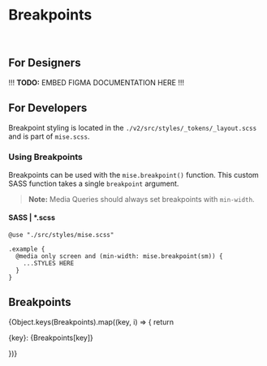 
<Meta
  title="Tokens/Layout/Breakpoints"
  parameters={{...tokenParams}}
/>

# Breakpoints

<br/>

## For Designers

!!! **TODO:** EMBED FIGMA DOCUMENTATION HERE !!!

## For Developers

Breakpoint styling is located in the `./v2/src/styles/_tokens/_layout.scss` and is part of `mise.scss`.

### Using Breakpoints

Breakpoints can be used with the `mise.breakpoint()` function. This custom SASS function takes a single `breakpoint` argument.

> **Note:** Media Queries should always set breakpoints with `min-width`.

#### SASS | *.scss

```
@use "./src/styles/mise.scss"

.example {
  @media only screen and (min-width: mise.breakpoint(sm)) {
    ...STYLES HERE
  }
}
```

## Breakpoints

{Object.keys(Breakpoints).map((key, i) => {
  return <p>{key}: {Breakpoints[key]}</p>
})}